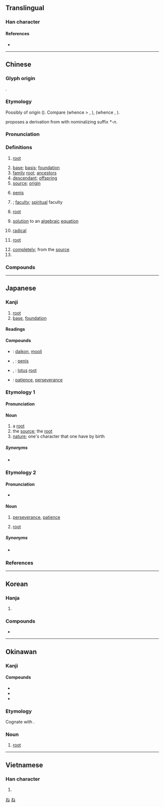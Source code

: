 {{character info/new}}
==Translingual==

===Han character===
{{Han char|rn=75|rad=木|as=06|sn=10|four=47932|canj=DAV|ids=⿰木艮}}

====References====
* {{Han ref|kx=0524.070|dkj=14745|dj=0912.090|hdz=21208.020|uh=6839|ud=26681|bh=AEDA|bd=44762}}

----

==Chinese==
{{zh-forms}}

===Glyph origin===
{{Han etym}}
{{Han compound|木|艮|ls=psc|c1=s|c2=p}}.

===Etymology===
Possibly of {{der|zh|aav}} origin ({{zh-ref|Schuessler, 2007}}). Compare {{cog|mkh-pro|*(d)kər||tree, plant}} (whence {{cog|mkh-vie-pro|*kəl}} > {{cog|vi|cây}}, {{cog|mtq|câl}}), {{m|mkh-pro|*d₂gəl ~ d₂g(əə)l||trunk; stump}} (whence {{cog|km|គល់||stump; floating log}}, {{w|Monic languages|Proto-Monic}} {{m|und|*t(l)gəl||stump}}).

{{zh-ref|Smith (2011)}} proposes a derivation from {{och-l|荄|root}} with {{w|redundancy (linguistics)|redundant}} nominalizing suffix ''*-n''.

===Pronunciation===
{{zh-pron
|m=gēn,er=y
|m-s=
|c=gan1
|c-t=
|g=
|h=pfs=kîn
|j=
|mb=gṳ́ing
|md=gṳ̆ng/gŏng
|md_note=gṳ̆ng - vernacular (“root; descendant; base”); gŏng - literary (“source; basis”)
|mn=xm,qz,tp:kun/zz,kh:kin
|mn-t=geng1
|w=1ken
|x=
|mc=y
|oc=y
|ma=y
|cat=n,adv,cls
}}

===Definitions===
{{zh-hanzi}}

# {{lb|zh|botany}} [[root]] {{zh-mw|m:條}}
# [[base]]; [[basis]]; [[foundation]]
# [[family]] [[root]]; [[ancestor]]s
# [[descendant]]; [[offspring]]
# [[source]]; [[origin]]
# {{lb|zh|figurative}} [[penis]] {{zh-mw|m:條}}
# {{lb|zh|Buddhism}} {{w|indriya}}; [[faculty]]; [[spiritual]] faculty
# {{lb|zh|mathematics}} [[root]]
# {{lb|zh|mathematics}} [[solution]] to an [[algebraic]] [[equation]] {{zh-mw|個}}
# {{lb|zh|chemistry}} [[radical]]
# {{lb|zh|computing}} [[root]]
#: {{zh-x|根 目錄|'''root''' directory}}
#: {{zh-x|根 分區|'''root''' partition}}
# [[completely]]; from the [[source]]
# {{zh-classifier|[[long]], [[slender]] objects, such as [[cigarettes]], [[finger]]s, [[candle]]s, [[rope]]s, and [[guitar]] [[string]]s|cat=y}}

===Compounds===
{{zh-der|根本|根本法|根除|根底|根基|根莖|根據|根據地|根絕|根深蒂固|根式|根特|根音|根由|根源|根治|根狀莖|海蔥根|烏頭根|龍膽根|葛根|蘆根|茅根|主根|二年根|二根|五根|假根|側根|公根|六根|六根清淨|刨根|刨根問底|刨根究底|剗草除根|剪草除根|劣根性|卑爾根|叢塊根|同根|吐根|吐根鹼|呼吸根|命根|命根子|咬定牙根|咬舌根|咬菜根|善根|嚼舌根|嚼菜根|土長根生|城根|埋根|培根|培根論|塊根|墊根兒|墊舌根|壓根兒|大根腳|娼根|字根|存根|孽根|安根子|宿根|密西根州|密西根湖|尋根|尋根問底|尋根究底|山打根|山根|山豆根|平方根|底根兒|引繩批根|引繩排根|性根|意根|慧根|扎根|拔樹尋根|挖牆根|挖老根|掌根|提根兒|搜根剔齒|搜根問底|搜根究底|斬草除根|斷根|斷根絕種|方根|本根|板根|根兒|根兒底下|根刷|根勘|根原|根問|根嗣|根器|根壓|根壯葉茂|根子|根尋|根性|根情|根指數|根插|根數|根朽枝枯|根柢|根株|根椽片瓦|根氣|根深固本|根深柢固|根深葉茂|根生土長|根瘤|根瘤菌|根究|根管治療|根系|根絆|根緣|根腳|根芽|根苗|根菜類|根蒂|根蘗繁殖|根號|根詞|根部|根頭|業根|槃根錯節|樹倒根摧|樹根|歸根|歸根究柢|歸根結柢|氣根|水根|沒根基|沒根藤|深根固本|深根固柢|深根固蒂|混嚼舌根|游談無根|澆梅根|無根水|無根無絆|無根無蒂|無理根|牆根|片瓦根椽|牙根|牙根癢癢|牙根管|獃根|獃根子|獨根孤種|玄根|球根|球根植物|甜根子草|生根|留根|病根|病根兒|百脈根|盤根問底|盤根錯節|直根|票根|禍根|窮根尋葉|窮根究底|立方根|箱根|結根|翦草除根|老樹盤根|老花根|耳根|耳根子|耳根廂|耳根清淨|耳根軟|聽牆根|胚根|胚根鞘|臊根|舌根|舌根音|舌根鼻音|芝草無根|花根|花根本豔|草根大使|菌根|菜根|菜根譚|落地生根|落葉歸根|葉落歸根|蘭根白芷|見肉生根|詞根|語根|起根兒|起根發腳|起根立地|跌根頭|踏地知根|軸根系|辣菜根子|追根究柢|連根拔掉|連根拔起|道根|都根主兒|酸根|重根|鈍根|銀根|錯節盤根|阿根廷|除根|雲根|雷根主義|食用根|高根|鬚根|齒根|屋根|瓦根基}}

{{zh-cat|Beginning}}

----

==Japanese==

===Kanji===
{{ja-kanji|grade=3|rs=木06}}

# [[root]]
# [[base]], [[foundation]]

====Readings====
{{ja-readings
|goon=こん
|kanon=こん
|kun=ね-
}}

====Compounds====
{{der-top|Compounds}}
* {{ja-r|大%根|だい%こん}}: [[daikon]], [[mooli]]
* {{ja-r|男%根|だん%こん}}, {{ja-r|男%根|なん%こん}}: [[penis]]
* {{ja-r|蓮%根|れん%こん}}, {{ja-r|蓮%根|はす%ね}}: [[lotus]] [[root]]
* {{ja-r|根%気|こん%き}}: [[patience]], [[perseverance]]
{{der-bottom}}

===Etymology 1===
{{ja-kanjitab|ね|yomi=k}}

====Pronunciation====
{{ja-pron|yomi=k|ね|acc=1|acc_ref=DJR,NHK}}

====Noun====
{{ja-noun|ね}}

# a [[root]]
# the [[source]]; the [[root]]
# [[nature]]; one's character that one have by birth

=====Synonyms=====
* {{ja-r|根っ子|ねっこ}}

===Etymology 2===
{{ja-kanjitab|こん|yomi=o}}

====Pronunciation====
{{ja-pron|yomi=o|こん|acc=1|acc_ref=DJR,NHK}}
* {{sense|perseverance, patience}} {{ja-pron|yomi=o|こん|acc=0|acc_ref=NHK}}

====Noun====
{{ja-noun|こん}}

# [[perseverance]], [[patience]]
# {{lb|ja|arithmetic|sort=こん}} [[root]]

=====Synonyms=====
* {{sense|perseverance, patience}} {{ja-r|根%気|こん%き}}

===References===
<references/>

[[Category:Japanese basic words|ね]]
[[Category:ja:Botany|ね]]

----

==Korean==

===Hanja===
{{ko-hanja|뿌리|근}}

# {{hanja form of|근|[[root]]; [[base]]; [[stump]]}}

===Compounds===
* {{l|ko|根源|tr=근원, geunwon}}

----

==Okinawan==

===Kanji===
{{head|ryu|Han characters|hiragana|にー|romaji|nī}}

====Compounds====
{{der-top|Compounds}}
* {{l|ryu|根気|tr=くんち, kunchi|t=perseverance}}
* {{l|ryu|大根|tr=でーくに, dēkuni|t=daikon}}
* {{l|ryu|羽根|tr=はに, hani|t=feather}}
{{der-bottom}}

===Etymology===
Cognate with {{cog|ja|根|tr=ne}}.

===Noun===
{{head|ryu|noun|hiragana|にー|romaji|nī|sort=にい}}

# [[root]]

----

==Vietnamese==

===Han character===
{{vi-hantu|[[căn]], [[cằn]], [[cỗi]]|rs=木06}}

# {{rfdef|vi|sort=木06}}